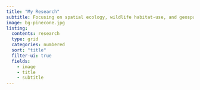 ```yaml
---
title: "My Research"
subtitle: Focusing on spatial ecology, wildlife habitat-use, and geospatial data science.
image: bg-pinecone.jpg
listing:
  contents: research
  type: grid
  categories: numbered
  sort: "title"
  filter-ui: true  
  fields: 
    - image
    - title
    - subtitle
---
```

